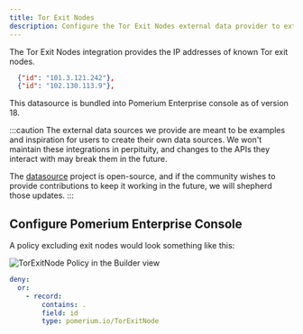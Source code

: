 ```yaml
---
title: Tor Exit Nodes
description: Configure the Tor Exit Nodes external data provider to extend your access policies.
---
```



The Tor Exit Nodes integration provides the IP addresses of known Tor exit nodes.

```json tittle="Example"
  {"id": "101.3.121.242"},
  {"id": "102.130.113.9"},
```

This datasource is bundled into Pomerium Enterprise console as of version 18.

:::caution
The external data sources we provide are meant to be examples and inspiration for users to create their own data sources. We won't maintain these integrations in perpituity, and changes to the APIs they interact with may break them in the future.

The [datasource](https://github.com/pomerium/datasource) project is open-source, and if the community wishes to provide contributions to keep it working in the future, we will shepherd those updates.
:::

## Configure Pomerium Enterprise Console

A policy excluding exit nodes would look something like this:

<Tabs>
<TabItem value="builder" label="Builder">

![TorExitNode Policy in the Builder view](./img/tor-exit-node-policy.png)

</TabItem>
<TabItem value="editor" label="Editor">

```yaml showLineNumbers
deny:
  or:
    - record:
        contains: .
        field: id
        type: pomerium.io/TorExitNode
```

</TabItem>
</Tabs>

[Docker Compose]: https://docs.docker.com/compose/